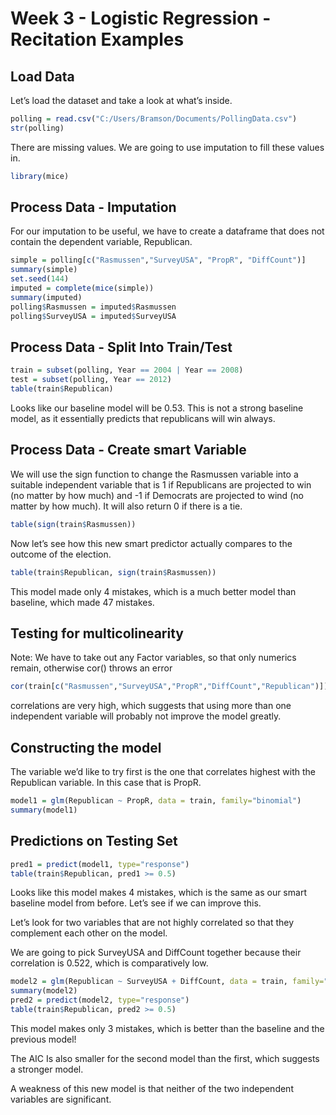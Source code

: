 Week 3 - Logistic Regression - Recitation Examples
========================================================

Load Data
--------------------------------------------------------
Let's load the dataset and take a look at what's inside.
```r
polling = read.csv("C:/Users/Bramson/Documents/PollingData.csv")
str(polling)
```

There are missing values. We are going to use imputation to fill these values in.
```r
library(mice)
```

Process Data - Imputation
------------------------------------------------------
For our imputation to be useful, we have to create a dataframe that does not contain the dependent variable, Republican.
```r
simple = polling[c("Rasmussen","SurveyUSA", "PropR", "DiffCount")]
summary(simple)
set.seed(144)
imputed = complete(mice(simple))
summary(imputed)
polling$Rasmussen = imputed$Rasmussen
polling$SurveyUSA = imputed$SurveyUSA
```

Process Data - Split Into Train/Test
-------------------------------------------------------
```r
train = subset(polling, Year == 2004 | Year == 2008)
test = subset(polling, Year == 2012)
table(train$Republican)
```
Looks like our baseline model will be 0.53. This is not a strong baseline model, as it essentially predicts that republicans will win always.

Process Data - Create smart Variable
-------------------------------------------------------
We will use the sign function to change the Rasmussen variable into a suitable independent variable that is 1 if Republicans are projected to win (no matter by how much) and -1 if Democrats are projected to wind (no matter by how much). It will also return 0 if there is a tie.
```r
table(sign(train$Rasmussen))
```
Now let's see how this new smart predictor actually compares to the outcome of the election.
```r
table(train$Republican, sign(train$Rasmussen))
```
This model made only 4 mistakes, which is a much better model than baseline, which made 47 mistakes.

Testing for multicolinearity
--------------------------------------------------------
Note: We have to take out any Factor variables, so that only numerics remain, otherwise cor() throws an error
```r
cor(train[c("Rasmussen","SurveyUSA","PropR","DiffCount","Republican")])
```
correlations are very high, which suggests that using more than one independent variable will probably not improve the model greatly.

Constructing the model
--------------------------------------------------------
The variable we'd like to try first is the one that correlates highest with the Republican variable. In this case that is PropR.
```r
model1 = glm(Republican ~ PropR, data = train, family="binomial")
summary(model1)
```
Predictions on Testing Set
----------------------------------------------------------
```r
pred1 = predict(model1, type="response")
table(train$Republican, pred1 >= 0.5)
```
Looks like this model makes 4 mistakes, which is the same as our smart baseline model from before. Let's see if we can improve this.

Let's look for two variables that are not highly correlated so that they complement each other on the model.

We are going to pick SurveyUSA and DiffCount together because their correlation is 0.522, which is comparatively low.
```r
model2 = glm(Republican ~ SurveyUSA + DiffCount, data = train, family="binomial")
summary(model2)
pred2 = predict(model2, type="response")
table(train$Republican, pred2 >= 0.5)
```
This model makes only 3 mistakes, which is better than the baseline and the previous model!

The AIC Is also smaller for the second model than the first, which suggests a stronger model.

A weakness of this new model is  that neither of the two independent variables are significant.
